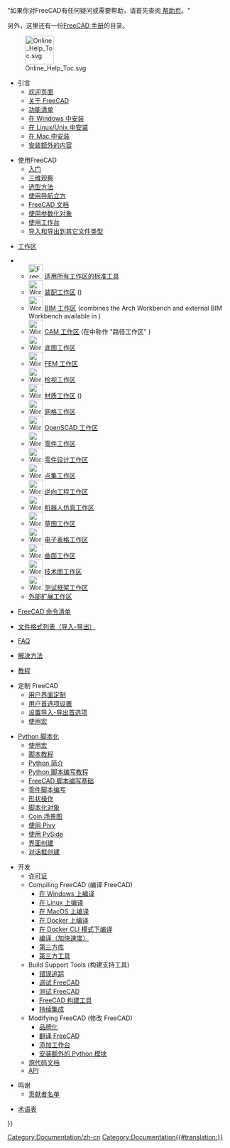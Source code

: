 <languages/>

"如果你对FreeCAD有任何疑问或需要帮助，请首先查阅[[Help| 帮助页]]。"

另外，这里还有一份[[Manual:Introduction/zh-cn|FreeCAD 手册]]的目录。

[[File:Online_Help_Toc.svg|64px]]

* 引言
** [[Online Help Startpage/zh-cn| 欢迎页面]]
** [[About FreeCAD/zh-cn|关于 FreeCAD]]
** [[Feature list/zh-cn|功能清单]]
** [[Install on Windows/zh-cn|在 Windows 中安装]]
** [[Install on Unix/zh-cn|在 Linux/Unix 中安装]]
** [[Install on Mac/zh-cn|在 Mac 中安装]]
** [[Installing/zh-cn|安装额外的内容]]

<div class="mw-translate-fuzzy">
* 使用FreeCAD
** [[Getting_started/zh-cn|入门]]
** [[Mouse_navigation/zh-cn|三维观察]]
** [[Selection_methods/zh-cn|选型方法]]
** [[Navigation_Cube/zh-cn|使用导航立方]]
** [[Document_structure/zh-cn|FreeCAD 文档]]
** [[Property_editor/zh-cn|使用参数化对象]]
** [[Workbenches/zh-cn|使用工作台]]
** [[Import Export/zh-cn|导入和导出到其它文件类型]]
</div>

* [[Workbenches|工作区]]
<!--Please keep this list consistent with User_hub, Workbenches and Manual:The_FreeCAD_Interface-->
** [[Image:Freecad.svg|32px]] [[Std_Base|适用所有工作区的标准工具]]
** [[Image:Workbench_Assembly.svg|32px]] [[Assembly_Workbench|装配工作区]] ({{Version|1.0}})
** [[Image:Workbench_BIM.svg|32px]] [[BIM_Workbench|BIM 工作区]] (combines the Arch Workbench and external BIM Workbench available in {{VersionMinus|0.21}})
** [[Image:Workbench_CAM.svg|32px]] [[CAM_Workbench|CAM 工作区]] (在{{VersionMinus|0.21}}中称作 "路径工作区" )
** [[Image:Workbench_Draft.svg|32px]] [[Draft_Workbench|底图工作区]]
** [[Image:Workbench_FEM.svg|32px]] [[FEM_Workbench|FEM 工作区]]
** [[Image:Workbench_Inspection.svg|32px]] [[Inspection_Workbench|检视工作区]]
** [[Image:Workbench_Material.svg|32px]] [[Material_Workbench|材质工作区]] ({{Version|1.0}})
** [[Image:Workbench_Mesh.svg|32px]] [[Mesh_Workbench|网格工作区]]
** [[Image:Workbench_OpenSCAD.svg|32px]] [[OpenSCAD_Workbench|OpenSCAD 工作区]]
** [[Image:Workbench_Part.svg|32px]] [[Part_Workbench|零件工作区]]
** [[Image:Workbench_PartDesign.svg|32px]] [[PartDesign_Workbench|零件设计工作区]]
** [[Image:Workbench_Points.svg|32px]] [[Points_Workbench|点集工作区]]
** [[Image:Workbench_Reverse_Engineering.svg|32px]] [[Reverse_Engineering_Workbench|逆向工程工作区]]
** [[Image:Workbench_Robot.svg|32px]] [[Robot_Workbench|机器人仿真工作区]]
** [[Image:Workbench_Sketcher.svg|32px]] [[Sketcher_Workbench|草图工作区]]
** [[Image:Workbench_Spreadsheet.svg|32px]] [[Spreadsheet_Workbench|电子表格工作区]]
** [[Image:Workbench_Surface.svg|32px]] [[Surface_Workbench|曲面工作区]]
** [[Image:Workbench_TechDraw.svg|32px]] [[TechDraw_Workbench|技术图工作区]]
** [[Image:Workbench_Test.svg|32px]] [[Testing|测试框架工作区]]
** [[External_workbenches|外部扩展工作区]]

* [[List_of_Commands/zh-cn|FreeCAD 命令清单]]

* [[Import_Export/zh-cn|文件格式列表（导入-导出）]]

* [[Frequently_asked_questions|FAQ]]

* [[Workarounds/zh-cn|解决方法]]

* [[Tutorials/zh-cn|教程]]

* 定制 FreeCAD
** [[Interface_Customization/zh-cn|用户界面定制]]
** [[Preferences_Editor/zh-cn|用户首选项设置]]
** [[Import_Export_Preferences/zh-cn|设置导入-导出首选项]]
** [[Macros/zh-cn|使用宏]]

* [[Scripting_and_macros|Python 脚本化]]
** [[Macros|使用宏]]
** [[Scripts|脚本教程]]
** [[Introduction_to_Python|Python 简介]]
** [[Python_scripting_tutorial|Python 脚本编写教程]]
** [[FreeCAD_Scripting_Basics|FreeCAD 脚本编写基础]]
** [[Part_scripting|零件脚本编写]]
** [[Topological_data_scripting|形状操作]]
** [[Scripted_objects|脚本化对象]]
** [[Scenegraph|Coin 场景图]]
** [[Pivy|使用 Pivy]]
** [[PySide|使用 PySide]]
** [[Interface_creation|界面创建]]
** [[Dialog_creation|对话框创建]]

* 开发
** [[License|许可证]]
** Compiling FreeCAD (编译 FreeCAD)
*** [[Compile_on_Windows|在 Windows 上编译]]
*** [[Compile_on_Linux|在 Linux 上编译]]
*** [[Compile_on_MacOS|在 MacOS 上编译]]
*** [[Compile_on_Docker|在 Docker 上编译]]
*** [[FreeCAD_Docker_CLI_mode|在 Docker CLI 模式下编译]]
*** [[Compiling_(Speeding_up)|编译（加快速度）]]
*** [[Third_Party_Libraries|第三方库]]
*** [[Third_Party_Tools|第三方工具]]
** Build Support Tools (构建支持工具)
*** [[Tracker|错误追踪]]
*** [[Debugging|调试 FreeCAD]]
*** [[Testing|测试 FreeCAD]]
*** [[FreeCAD_Build_Tool|FreeCAD 构建工具]]
*** [[Continuous_Integration|持续集成]]
** Modifying FreeCAD (修改 FreeCAD)
*** [[Branding|品牌化]]
*** [[Localisation|翻译 FreeCAD]]
*** [[Workbench_creation|添加工作台]]
*** [[Extra_python_modules|安装额外的 Python 模块]]
** [[Source_documentation|源代码文档]]
** [https://freecad.org/api API]

* 鸣谢
**[[Contributors/zh-cn|贡献者名单]]

[[Category:Documentation/zh-cn]]
*[[Glossary|术语表]]


{{Userdocnavi{{#translation:}}}}
[[Category:Documentation{{#translation:}}]]